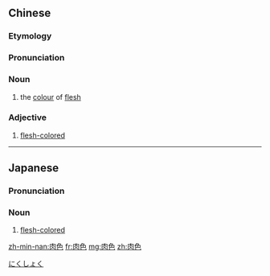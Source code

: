 ==Chinese==
{{zh-forms}}

===Etymology===
{{zh-compound|肉|色|meat|colour}}

===Pronunciation===
{{zh-pron
|m=ròusè
|c=juk6 sik1
|mn=qz:mah-siak/tw,xm,zz:bah-sek
|h=pfs=ngiuk-set
|cat=a
}}

===Noun===
{{zh-noun}}

# the [[colour]] of [[flesh]]

===Adjective===
{{zh-adj}}

# [[flesh-colored]]

----

==Japanese==
{{ja-kanjitab|にく|しょく|yomi=on}}

===Pronunciation===
{{ja-pron|にくしょく|y=on}}

===Noun===
{{ja-noun|にくしょく}}

# [[flesh-colored]]

[[Category:ja:Colors|にくしょく]]

[[zh-min-nan:肉色]]
[[fr:肉色]]
[[mg:肉色]]
[[zh:肉色]]